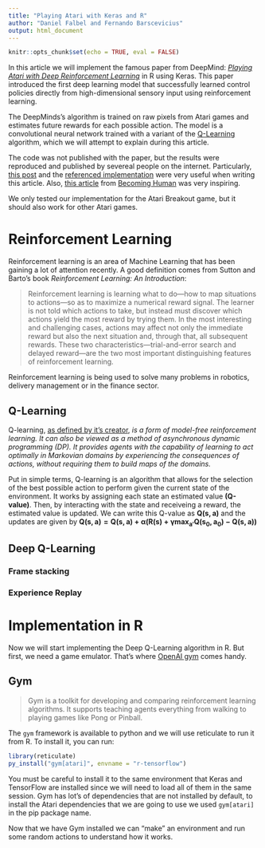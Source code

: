```yaml
---
title: "Playing Atari with Keras and R"
author: "Daniel Falbel and Fernando Barscevicius"
output: html_document
---
```


```r
knitr::opts_chunk$set(echo = TRUE, eval = FALSE)
```

In this article we will implement the famous paper from DeepMind: [*Playing Atari with Deep Reinforcement Learning*](https://www.cs.toronto.edu/~vmnih/docs/dqn.pdf) in R using Keras. This paper introduced the first deep learning model that successfully learned control policies directly from high-dimensional sensory input using reinforcement learning.

The DeepMinds's algorithm is trained on raw pixels from Atari games and estimates future rewards for each possible action. The model is a convolutional neural network trained with a variant of the [Q-Learning](https://en.wikipedia.org/wiki/Q-learning) algorithm, which we will attempt to explain during this article.

The code was not published with the paper, but the results were reproduced and published by severeal people on the internet. Particularly, [this post](https://yanpanlau.github.io/2016/07/10/FlappyBird-Keras.html) and the [referenced implementation](https://github.com/yenchenlin/DeepLearningFlappyBird) were very useful when writing this article. Also, [this article](https://becominghuman.ai/lets-build-an-atari-ai-part-1-dqn-df57e8ff3b26) from [Becoming Human](https://becominghuman.ai) was very inspiring.

We only tested our implementation for the Atari Breakout game, but it should also work for other Atari games.

# Reinforcement Learning

Reinforcement learning is an area of Machine Learning that has been gaining a lot of attention recently. A good definition comes from Sutton and Barto's book *Reinforcement Learning: An Introduction*:

> Reinforcement learning is learning what to do—how to map situations to actions—so as to maximize a numerical reward signal. The learner is not told which actions to take, but instead must discover which actions yield the most reward by trying them. In the most interesting and challenging cases, actions may affect not only the immediate reward but also the next situation and, through that, all subsequent rewards. These two characteristics—trial-and-error search and delayed reward—are the two most important distinguishing features of reinforcement learning.

Reinforcement learning is being used to solve many problems in robotics, delivery management or in the finance sector.

## Q-Learning

Q-learning, [as defined by it's creator](https://link.springer.com/content/pdf/10.1007%2FBF00992698.pdf), *is a form of model-free reinforcement learning. It can also be viewed as a method of asynchronous dynamic programming (DP). It provides agents with the capability of learning to act optimally in Markovian domains by experiencing the consequences of actions, without requiring them to build maps of the domains.*

Put in simple terms, Q-learning is an algorithm that allows for the selection of the best possible action to perform given the current state of the environment. It works by assigning each state an estimated value **(Q-value)**. Then, by interacting with the state and receiveing a reward, the estimated value is updated. We can write this Q-value as $\mathbf{Q(s, a)}$ and the updates are given by $\mathbf{Q(s, a) = Q(s, a) + α(R(s) + γmax_{a'}Q(s_0, a_0) − Q(s, a))}$

## Deep Q-Learning

### Frame stacking

### Experience Replay

# Implementation in R

Now we will start implementing the Deep Q-Learning algorithm in R. But first, we need a game emulator. That's where [OpenAI gym](https://gym.openai.com) comes handy. 

## Gym

> Gym is a toolkit for developing and comparing reinforcement learning algorithms. It supports teaching agents everything from walking to playing games like Pong or Pinball.

The `gym` framework is available to python and we will use reticulate to run it from R. To install it, you can run:

```r
library(reticulate)
py_install("gym[atari]", envname = "r-tensorflow")
```

You must be careful to install it to the same environment that Keras and TensorFlow are installed since we will need to load all of them in the same session. Gym has lot's of dependencies that are not installed by default, to install the Atari dependencies that we are going to use we used `gym[atari]` in the pip package name.

Now that we have Gym installed we can "make" an environment and run some random actions to understand how it works.











